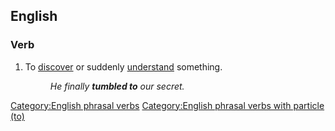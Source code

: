 ==English==

===Verb===
{{en-verb|tumbles to|tumbling to|tumbled to}}

# {{lb|en|informal}} To [[discover]] or suddenly [[understand]] something.
#: ''He finally '''tumbled to''' our secret.''

[[Category:English phrasal verbs]]
[[Category:English phrasal verbs with particle (to)]]
